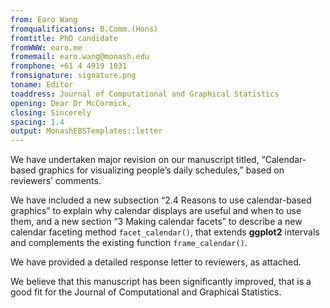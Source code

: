 ```yaml
---
from: Earo Wang
fromqualifications: B.Comm.(Hons)
fromtitle: PhD candidate
fromWWW: earo.me
fromemail: earo.wang@monash.edu
fromphone: +61 4 4919 1031
fromsignature: signature.png
toname: Editor
toaddress: Journal of Computational and Graphical Statistics
opening: Dear Dr McCormick,
closing: Sincerely
spacing: 1.4
output: MonashEBSTemplates::letter
---
```


We have undertaken major revision on our manuscript titled, "Calendar-based graphics for visualizing people's daily schedules," based on reviewers' comments.

We have included a new subsection "2.4 Reasons to use calendar-based graphics" to explain why calendar displays are useful and when to use them, and a new section "3 Making calendar facets" to describe a new calendar faceting method `facet_calendar()`, that extends **ggplot2** intervals and complements the existing function `frame_calendar()`.

We have provided a detailed response letter to reviewers, as attached.

We believe that this manuscript has been significantly improved, that is a good fit for the Journal of Computational and Graphical Statistics.
